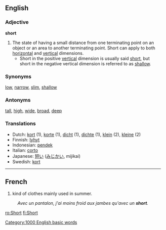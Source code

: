 ==English==
===Adjective===
'''short'''

#The state of having a small distance from one terminating point on an object or an area to another terminating point.  Short can apply to both [[horizontal]] and [[vertical]] dimensions.
#*Short in the positive [[vertical]] dimension is usually said [[short]], but short in the negative vertical dimension is referred to as [[shallow]].

===Synonyms===
[[low]], [[narrow]], [[slim]], [[shallow]]

===Antonyms===
[[tall]], [[high]], [[wide]], [[broad]], [[deep]]

===Translations===
*Dutch: [[kort]] (1), [[korte]] (1), [[dicht]] (1), [[dichte]] (1), [[klein]] (2), [[kleine]] (2)
*Finnish: [[lyhyt]]
*Indonesian: [[pendek]]
*Italian: [[corto]]
*Japanese: [[短い]] ([[みじかい]], mijikai)
*Swedish: [[kort]]
----
==French==

# kind of clothes mainly used in summer.
: ''Avec un pantalon, j'ai moins froid aux jambes qu'avec un '''short'''.''

[[ro:Short]]
[[fi:Short]]
[[Category:1000 English basic words]]